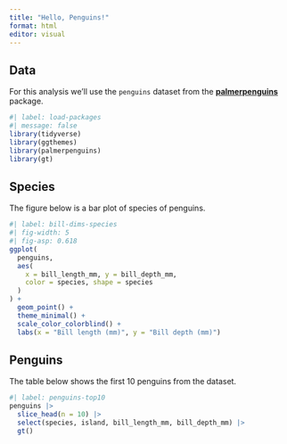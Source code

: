 ```yaml
---
title: "Hello, Penguins!"
format: html
editor: visual
---
```


## Data

For this analysis we'll use the `penguins` dataset from the [**palmerpenguins**](https://allisonhorst.github.io/palmerpenguins/) package.

```r
#| label: load-packages
#| message: false
library(tidyverse)
library(ggthemes)
library(palmerpenguins)
library(gt)
```

## Species

The figure below is a bar plot of species of penguins.

```r
#| label: bill-dims-species
#| fig-width: 5
#| fig-asp: 0.618
ggplot(
  penguins,
  aes(
    x = bill_length_mm, y = bill_depth_mm,
    color = species, shape = species
  )
) +
  geom_point() +
  theme_minimal() +
  scale_color_colorblind() +
  labs(x = "Bill length (mm)", y = "Bill depth (mm)")
```

## Penguins

The table below shows the first 10 penguins from the dataset.

```r
#| label: penguins-top10
penguins |>
  slice_head(n = 10) |>
  select(species, island, bill_length_mm, bill_depth_mm) |>
  gt()
```
